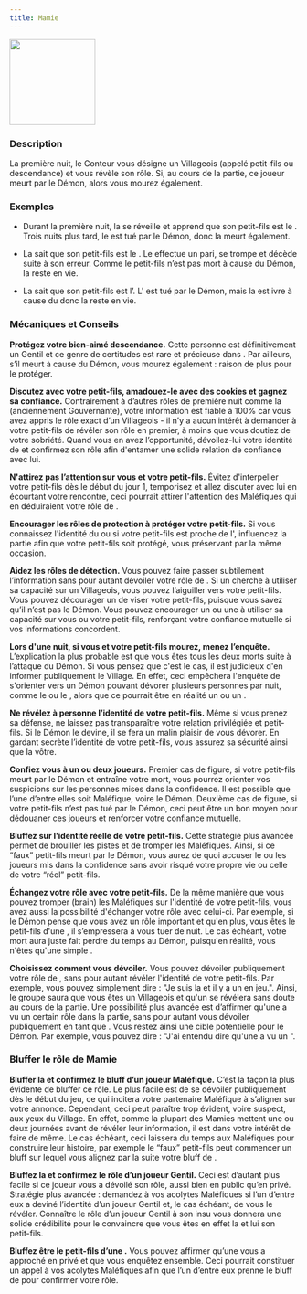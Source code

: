 ```yaml
---
title: Mamie
---
```



<img src='/img/blood-on-the-clocktower/roles/mamie.png' height='150' />

<Role MAMIE header />

### Description

La première nuit, le Conteur vous désigne un Villageois (appelé petit-fils ou descendance) et vous révèle son rôle. Si, au cours de la partie, ce joueur meurt par le Démon, alors vous mourez également.

### Exemples

- Durant la première nuit, la <Role MAMIE /> se réveille et apprend que son petit-fils est le <Role PROFESSEUR />. Trois nuits plus tard, le <Role PROFESSEUR /> est tué par le Démon, donc la <Role MAMIE /> meurt également.

- La <Role MAMIE /> sait que son petit-fils est le <Role PARIEUR />. Le <Role PARIEUR /> effectue un pari, se trompe et décède suite à son erreur. Comme le petit-fils n’est pas mort à cause du Démon, la <Role MAMIE /> reste en vie.

- La <Role MAMIE /> sait que son petit-fils est l’<Role INVENTEUR />. L'<Role INVENTEUR /> est tué par le Démon, mais la <Role MAMIE /> est ivre à cause du <Role MARIN /> donc la <Role MAMIE /> reste en vie.

### Mécaniques et Conseils

**Protégez votre bien-aimé descendance.** Cette personne est définitivement un Gentil et ce genre de certitudes est rare et précieuse dans <Module BAD_MOON_RISING />. Par ailleurs, s’il meurt à cause du Démon, vous mourez également : raison de plus pour le protéger.

**Discutez avec votre petit-fils, amadouez-le avec des cookies et gagnez sa confiance.** Contrairement à d’autres rôles de première nuit comme la <Role LAVANDIERE /> (anciennement Gouvernante), votre information est fiable à 100% car vous avez appris le rôle exact d’un Villageois - il n’y a aucun intérêt à demander à votre petit-fils de révéler son rôle en premier, à moins que vous doutiez de votre sobriété. Quand vous en avez l’opportunité, dévoilez-lui votre identité de <Role MAMIE /> et confirmez son rôle afin d'entamer une solide relation de confiance avec lui.

**N'attirez pas l’attention sur vous et votre petit-fils.** Évitez d'interpeller votre petit-fils dès le début du jour 1, temporisez et allez discuter avec lui en écourtant votre rencontre, ceci pourrait attirer l'attention des Maléfiques qui en déduiraient votre rôle de <Role MAMIE />.

**Encourager les rôles de protection à protéger votre petit-fils.** Si vous connaissez l'identité du <Role MARIN /> ou si votre petit-fils est proche de l'<Role HERBORISTE />, influencez la partie afin que votre petit-fils soit protégé, vous préservant par la même occasion.

**Aidez les rôles de détection.** Vous pouvez faire passer subtilement l’information sans pour autant dévoiler votre rôle de <Role MAMIE />. Si un <Role MARIN /> cherche à utiliser sa capacité sur un Villageois, vous pouvez l’aiguiller vers votre petit-fils. Vous pouvez décourager un <Role EXORCISTE /> de viser votre petit-fils, puisque vous savez qu’il n’est pas le Démon. Vous pouvez encourager un <Role PARIEUR /> ou une <Role FEMME_DE_CHAMBRE /> à utiliser sa capacité sur vous ou votre petit-fils, renforçant votre confiance mutuelle si vos informations concordent.

**Lors d'une nuit, si vous et votre petit-fils mourez, menez l’enquête.** L’explication la plus probable est que vous êtes tous les deux morts suite à l’attaque du Démon. Si vous pensez que c'est le cas, il est judicieux d'en informer publiquement le Village. En effet, ceci empêchera l'enquête de s'orienter vers un Démon pouvant dévorer plusieurs personnes par nuit, comme le <Role SHABALOTH /> ou le <Role PO />, alors que ce pourrait être en réalité un <Role ZOMBUUL /> ou un <Role PUKKA />.

**Ne révélez à personne l’identité de votre petit-fils.** Même si vous prenez sa défense, ne laissez pas transparaître votre relation privilégiée <Role MAMIE /> et petit-fils. Si le Démon le devine, il se fera un malin plaisir de vous dévorer. En gardant secrète l’identité de votre petit-fils, vous assurez sa sécurité ainsi que la vôtre.

**Confiez vous à un ou deux joueurs.** Premier cas de figure, si votre petit-fils meurt par le Démon et entraîne votre mort, vous pourrez orienter vos suspicions sur les personnes mises dans la confidence. Il est possible que l’une d’entre elles soit Maléfique, voire le Démon. Deuxième cas de figure, si votre petit-fils n’est pas tué par le Démon, ceci peut être un bon moyen pour dédouaner ces joueurs et renforcer votre confiance mutuelle.

**Bluffez sur l’identité réelle de votre petit-fils.** Cette stratégie plus avancée permet de brouiller les pistes et de tromper les Maléfiques. Ainsi, si ce “faux” petit-fils meurt par le Démon, vous aurez de quoi accuser le ou les joueurs mis dans la confidence sans avoir risqué votre propre vie ou celle de votre “réel” petit-fils.

**Échangez votre rôle avec votre petit-fils.** De la même manière que vous pouvez tromper (brain) les Maléfiques sur l'identité de votre petit-fils, vous avez aussi la possibilité d'échanger votre rôle avec celui-ci. Par exemple, si le Démon pense que vous avez un rôle important et qu'en plus, vous êtes le petit-fils d'une <Role MAMIE />, il s’empressera à vous tuer de nuit. Le cas échéant, votre mort aura juste fait perdre du temps au Démon, puisqu'en réalité, vous n'êtes qu'une simple <Role MAMIE />.

**Choisissez comment vous dévoiler.** Vous pouvez dévoiler publiquement votre rôle de <Role MAMIE />, sans pour autant révéler l'identité de votre petit-fils. Par exemple, vous pouvez simplement dire : "Je suis la <Role MAMIE /> et il y a un <Role EXORCISTE /> en jeu.". Ainsi, le groupe saura que vous êtes un Villageois et qu'un <Role EXORCISTE /> se révélera sans doute au cours de la partie. Une possibilité plus avancée est d’affirmer qu'une <Role MAMIE /> a vu un certain rôle dans la partie, sans pour autant vous dévoiler publiquement en tant que <Role MAMIE />. Vous restez ainsi une cible potentielle pour le Démon. Par exemple, vous pouvez dire : "J'ai entendu dire qu'une <Role MAMIE /> a vu un <Role EXORCISTE />".

### Bluffer le rôle de Mamie

**Bluffer la <Role MAMIE /> et confirmez le bluff d’un joueur Maléfique.** C’est la façon la plus évidente de bluffer ce rôle. Le plus facile est de se dévoiler publiquement dès le début du jeu, ce qui incitera votre partenaire Maléfique à s’aligner sur votre annonce. Cependant, ceci peut paraître trop évident, voire suspect, aux yeux du Village. En effet, comme la plupart des Mamies mettent une ou deux journées avant de révéler leur information, il est dans votre intérêt de faire de même. Le cas échéant, ceci laissera du temps aux Maléfiques pour construire leur histoire, par exemple le “faux” petit-fils peut commencer un bluff sur lequel vous alignez par la suite votre bluff de <Role MAMIE />.

**Bluffez la <Role MAMIE /> et confirmez le rôle d’un joueur Gentil.** Ceci est d’autant plus facile si ce joueur vous a dévoilé son rôle, aussi bien en public qu’en privé. Stratégie plus avancée : demandez à vos acolytes Maléfiques si l’un d’entre eux a deviné l’identité d’un joueur Gentil et, le cas échéant, de vous le révéler. Connaître le rôle d’un joueur Gentil à son insu vous donnera une solide crédibilité pour le convaincre que vous êtes en effet la <Role MAMIE /> et lui son petit-fils.

**Bluffez être le petit-fils d’une <Role MAMIE />.** Vous pouvez affirmer qu’une <Role MAMIE /> vous a approché en privé et que vous enquêtez ensemble. Ceci pourrait constituer un appel à vos acolytes Maléfiques afin que l’un d’entre eux prenne le bluff de <Role MAMIE /> pour confirmer votre rôle.

